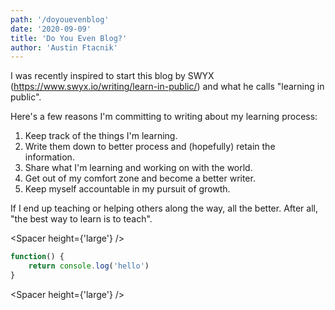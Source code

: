```yaml
---
path: '/doyouevenblog'
date: '2020-09-09'
title: 'Do You Even Blog?'
author: 'Austin Ftacnik'
---
```



I was recently inspired to start this blog by SWYX (https://www.swyx.io/writing/learn-in-public/) and what he calls "learning in public".

Here's a few reasons I'm committing to writing about my learning process:

1. Keep track of the things I'm learning.
2. Write them down to better process and (hopefully) retain the information.
3. Share what I'm learning and working on with the world.
4. Get out of my comfort zone and become a better writer.
5. Keep myself accountable in my pursuit of growth.

If I end up teaching or helping others along the way, all the better. After all, "the best way to learn is to teach".

<Spacer height={'large'} />

```javascript
function() {
    return console.log('hello')
}
```

<Spacer height={'large'} />

